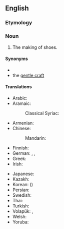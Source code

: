 ==English==
{{wikipedia}}

===Etymology===
{{affix|en|shoe|making}}

===Noun===
{{en-noun|-}}

# The making of shoes.

====Synonyms====
* {{l|en|cordwainery}}
* the [[gentle craft]]

====Translations====
{{trans-top|shoemaking}}
* Arabic: {{t|ar|سِكَافَة|f}}
* Aramaic:
*: Classical Syriac: {{t|syc|ܐܫܟܦܘܬܐ|f|tr=ʾeškāp̄ūṯā}}
* Armenian: {{t+|hy|կոշկակարություն}}
* Chinese:
*: Mandarin: {{t-needed|cmn}}
* Finnish: {{t-needed|fi}}
* German: {{t|de|Schuhherstellung|f}}, {{t|de|Schuhmacherei|f}}, {{t|de|Schusterei|f}}
* Greek: {{t-needed|el}}
* Irish: {{t|ga|gréasaíocht|f}}
{{trans-mid}}
* Japanese: {{t+|ja|製靴|tr=せいか, seika}}
* Kazakh: {{t-needed|kk}}
* Korean: {{t+|ko|제화}} ({{t+|ko|製靴|sc=Hani}})
* Persian: {{t-needed|fa}}
* Swedish: {{t+|sv|skomakeri|n}}
* Thai: {{t-needed|th}}
* Turkish: {{t-needed|tr}}
* Volapük: {{t|vo|jukimek}}, {{t|vo|jukimekam}}
* Welsh: {{t|cy|cryddiaeth|f}}
* Yoruba: {{t-needed|yo}}
{{trans-bottom}}